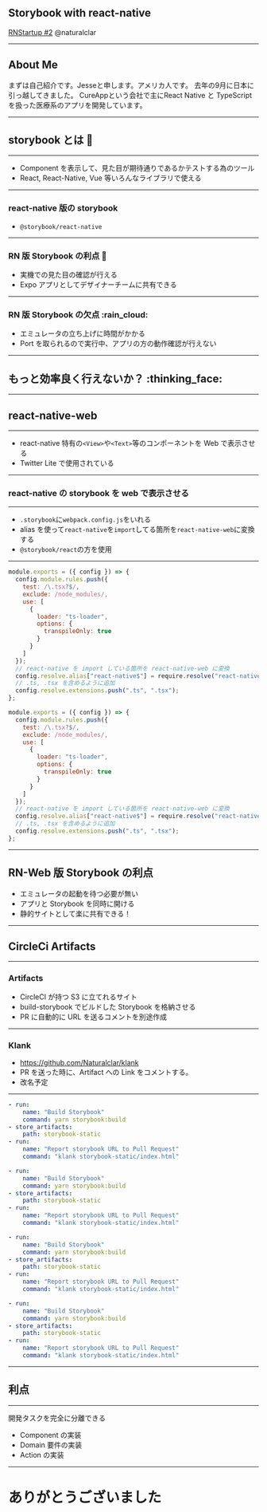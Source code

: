 
<Head>
  <Meta
    title="storybook-with-react-native"
    description="Enter description here"
    publishedAt={"2019-02-21T04:25:03.331Z"}
    host="https://storybook-with-react-native.naturalclar.now.sh"
  />
</Head>

## Storybook with react-native

[RNStartup #2](https://r-n.connpass.com/event/117895/)
@naturalclar

<Notes></Notes>

---

## About Me

<Avatar />
<Profile />

<Notes>
  まずは自己紹介です。Jesseと申します。アメリカ人です。
  去年の9月に日本に引っ越してきました。 CureAppという会社で主にReact Native と
  TypeScript を扱った医療系のアプリを開発しています。
</Notes>

---

## storybook とは :book:

---

- Component を表示して、見た目が期待通りであるかテストする為のツール
- React, React-Native, Vue 等いろんなライブラリで使える

---

### react-native 版の storybook

- `@storybook/react-native`

---

### RN 版 Storybook の利点 :tada:

- 実機での見た目の確認が行える
- Expo アプリとしてデザイナーチームに共有できる

---

### RN 版 Storybook の欠点 :rain_cloud:

- エミュレータの立ち上げに時間がかかる
- Port を取られるので実行中、アプリの方の動作確認が行えない

---

## もっと効率良く行えないか？ :thinking_face:

---

## react-native-web

---

- react-native 特有の`<View>`や`<Text>`等のコンポーネントを Web で表示させる
- Twitter Lite で使用されている

---

### react-native の storybook を web で表示させる

---

- `.storybook`に`webpack.config.js`をいれる
- alias を使って`react-native`を`import`してる箇所を`react-native-web`に変換する
- `@storybook/react`の方を使用

---

<CodeSurferLayout>

```js subtitle=".storybook/webpack.config.js"
module.exports = ({ config }) => {
  config.module.rules.push({
    test: /\.tsx?$/,
    exclude: /node_modules/,
    use: [
      {
        loader: "ts-loader",
        options: {
          transpileOnly: true
        }
      }
    ]
  });
  // react-native を import している箇所を react-native-web に変換
  config.resolve.alias["react-native$"] = require.resolve("react-native-web");
  // .ts, .tsx を含めるように追加
  config.resolve.extensions.push(".ts", ".tsx");
};
```

```js 14:15 subtitle="react-nativeをreact-native-webに変換"
module.exports = ({ config }) => {
  config.module.rules.push({
    test: /\.tsx?$/,
    exclude: /node_modules/,
    use: [
      {
        loader: "ts-loader",
        options: {
          transpileOnly: true
        }
      }
    ]
  });
  // react-native を import している箇所を react-native-web に変換
  config.resolve.alias["react-native$"] = require.resolve("react-native-web");
  // .ts, .tsx を含めるように追加
  config.resolve.extensions.push(".ts", ".tsx");
};
```

</CodeSurferLayout>

---

## RN-Web 版 Storybook の利点

- エミュレータの起動を待つ必要が無い
- アプリと Storybook を同時に開ける
- 静的サイトとして楽に共有できる！

---

## CircleCi Artifacts

---

### Artifacts

- CircleCI が持つ S3 に立てれるサイト
- build-storybook でビルドした Storybook を格納させる
- PR に自動的に URL を送るコメントを別途作成

---

### Klank

- https://github.com/Naturalclar/klank
- PR を送った時に、Artifact への Link をコメントする。
- 改名予定

---

<CodeSurferLayout>

```yml subtitle=".circleci/config.yml"
- run:
    name: "Build Storybook"
    command: yarn storybook:build
- store_artifacts:
    path: storybook-static
- run:
    name: "Report storybook URL to Pull Request"
    command: "klank storybook-static/index.html"
```

```yml 1:3 subtitle="storybookの作成"
- run:
    name: "Build Storybook"
    command: yarn storybook:build
- store_artifacts:
    path: storybook-static
- run:
    name: "Report storybook URL to Pull Request"
    command: "klank storybook-static/index.html"
```

```yml 4:5 subtitle="circleCIのArtifactに保存"
- run:
    name: "Build Storybook"
    command: yarn storybook:build
- store_artifacts:
    path: storybook-static
- run:
    name: "Report storybook URL to Pull Request"
    command: "klank storybook-static/index.html"
```

```yml 6:8 subtitle="Pull Requestにコメント作成"
- run:
    name: "Build Storybook"
    command: yarn storybook:build
- store_artifacts:
    path: storybook-static
- run:
    name: "Report storybook URL to Pull Request"
    command: "klank storybook-static/index.html"
```

</CodeSurferLayout>

---

## 利点

---

開発タスクを完全に分離できる

- Component の実装
- Domain 要件の実装
- Action の実装

---

# ありがとうございました
